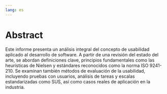 ```yaml
---
lang: es
---
```



# Abstract {.unnumbered}

Este informe presenta un análisis integral del concepto de usabilidad aplicado al desarrollo de software. A partir de una revisión del estado del arte, se abordan definiciones clave, principios fundamentales como las heurísticas de Nielsen y estándares reconocidos como la norma ISO 9241-210. Se examinan también métodos de evaluación de la usabilidad, incluyendo pruebas con usuarios, análisis de tareas y escalas estandarizadas como SUS, así como casos reales de aplicación en la industria.
